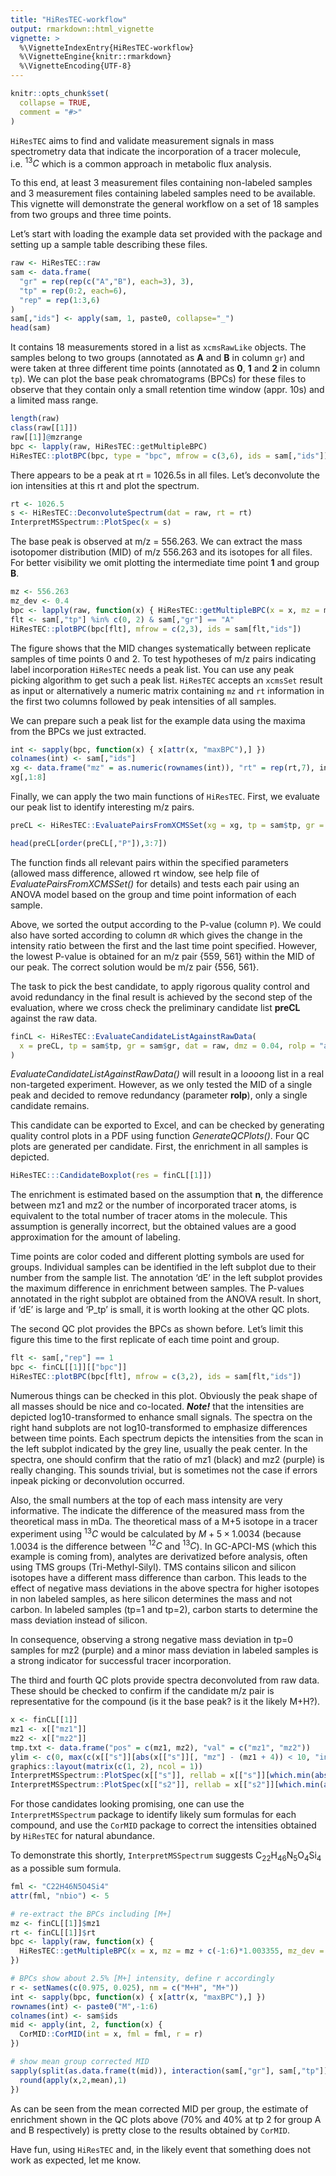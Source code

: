 ```yaml
---
title: "HiResTEC-workflow"
output: rmarkdown::html_vignette
vignette: >
  %\VignetteIndexEntry{HiResTEC-workflow}
  %\VignetteEngine{knitr::rmarkdown}
  %\VignetteEncoding{UTF-8}
---
```


```r
knitr::opts_chunk$set(
  collapse = TRUE,
  comment = "#>"
)
```

`HiResTEC` aims to find and validate measurement signals in mass spectrometry data
that indicate the incorporation of a tracer molecule, i.e. $^{13}C$ which is a
common approach in metabolic flux analysis.

To this end, at least 3 measurement files containing non-labeled samples and 
3 measurement files containing labeled samples need to be available. This vignette 
will demonstrate the general workflow on a set of 18 samples from two groups and
three time points.

Let's start with loading the example data set provided with the package and
setting up a sample table describing these files.

```r
raw <- HiResTEC::raw
sam <- data.frame(
  "gr" = rep(rep(c("A","B"), each=3), 3), 
  "tp" = rep(0:2, each=6), 
  "rep" = rep(1:3,6)
)
sam[,"ids"] <- apply(sam, 1, paste0, collapse="_")
head(sam)
```

It contains 18 measurements stored in a list as `xcmsRawLike` objects. The samples
belong to two groups (annotated as **A** and **B** in column `gr`) and were taken 
at three different time points (annotated as **0**, **1** and **2** in column `tp`). 
We can plot the base peak chromatograms (BPCs) for these files to observe that they 
contain only a small retention time window (appr. 10s) and a limited mass range.

```r
length(raw)
class(raw[[1]])
raw[[1]]@mzrange
bpc <- lapply(raw, HiResTEC::getMultipleBPC)
HiResTEC::plotBPC(bpc, type = "bpc", mfrow = c(3,6), ids = sam[,"ids"])
```

There appears to be a peak at rt = 1026.5s in all files. Let's deconvolute the
ion intensities at this rt and plot the spectrum.

```r
rt <- 1026.5
s <- HiResTEC::DeconvoluteSpectrum(dat = raw, rt = rt)
InterpretMSSpectrum::PlotSpec(x = s)
```

The base peak is observed at m/z = 556.263. We can extract the mass isotopomer 
distribution (MID) of m/z 556.263 and its isotopes for all files. For better
visibility we omit plotting the intermediate time point **1** and group **B**.

```r
mz <- 556.263
mz_dev <- 0.4
bpc <- lapply(raw, function(x) { HiResTEC::getMultipleBPC(x = x, mz = mz + c(0:6)*1.003355, mz_dev = mz_dev) })
flt <- sam[,"tp"] %in% c(0, 2) & sam[,"gr"] == "A"
HiResTEC::plotBPC(bpc[flt], mfrow = c(2,3), ids = sam[flt,"ids"])
```

The figure shows that the MID changes systematically between replicate samples
of time points 0 and 2. To test hypotheses of m/z pairs indicating label 
incorporation `HiResTEC` needs a peak list. You can use any peak picking 
algorithm to get such a peak list. `HiResTEC` accepts an `xcmsSet` result as input 
or alternatively a numeric matrix containing `mz` and `rt` information in 
the first two columns followed by peak intensities of all samples.

We can prepare such a peak list for the example data using the maxima from the
BPCs we just extracted.

```r
int <- sapply(bpc, function(x) { x[attr(x, "maxBPC"),] })
colnames(int) <- sam[,"ids"]
xg <- data.frame("mz" = as.numeric(rownames(int)), "rt" = rep(rt,7), int, row.names = NULL)
xg[,1:8]
```

Finally, we can apply the two main functions of `HiResTEC`. First, we evaluate our 
peak list to identify interesting m/z pairs.

```r
preCL <- HiResTEC::EvaluatePairsFromXCMSSet(xg = xg, tp = sam$tp, gr = sam$gr, dmz = 0.04)
```
```r
head(preCL[order(preCL[,"P"]),3:7])
```


The function finds all relevant pairs within the specified parameters (allowed 
mass difference, allowed rt window, see help file of *EvaluatePairsFromXCMSSet()* 
for details) and tests each pair using an ANOVA model based on the group and 
time point information of each sample. 

Above, we sorted the output according to the P-value (column `P`). We could also 
have sorted according to column `dR` which gives the change in the intensity ratio 
between the first and the last time point specified. However, the lowest P-value 
is obtained for an m/z pair {559, 561} within the MID of our peak. The correct 
solution would be m/z pair {556, 561}.

The task to pick the best candidate, to apply rigorous quality control and avoid 
redundancy in the final result is achieved by the second step of the evaluation,
where we cross check the preliminary candidate list **preCL** against the raw data.

```r
finCL <- HiResTEC::EvaluateCandidateListAgainstRawData(
  x = preCL, tp = sam$tp, gr = sam$gr, dat = raw, dmz = 0.04, rolp = "all"
)
```
*EvaluateCandidateListAgainstRawData()* will result in a l*oooo*ng list in a real
non-targeted experiment. However, as we only tested the MID of a single peak and 
decided to remove redundancy (parameter **rolp**), only a single candidate remains.

This candidate can be exported to Excel, and can be checked by generating
quality control plots in a PDF using function *GenerateQCPlots()*. Four QC plots
are generated per candidate. First, the enrichment in all samples is depicted.

```r
HiResTEC:::CandidateBoxplot(res = finCL[[1]])
```

The enrichment is estimated based on the assumption that **n**, the difference 
between mz1 and mz2 or the number of incorporated tracer atoms, is equivalent to
the total number of tracer atoms in the molecule. This assumption is generally
incorrect, but the obtained values are a good approximation for the amount of 
labeling. 

Time points are color coded and different plotting symbols are used for groups. 
Individual samples can be identified in the left subplot due to their number from 
the sample list. The annotation 'dE' in the left subplot provides the maximum 
difference in enrichment between samples. The P-values annotated in the right
subplot are obtained from the ANOVA result. In short, if 'dE' is large and 'P_tp'
is small, it is worth looking at the other QC plots.

The second QC plot provides the BPCs as shown before. Let's limit this figure 
this time to the first replicate of each time point and group.

```r
flt <- sam[,"rep"] == 1
bpc <- finCL[[1]][["bpc"]]
HiResTEC::plotBPC(bpc[flt], mfrow = c(3,2), ids = sam[flt,"ids"])
```

Numerous things can be checked in this plot. Obviously the peak shape of all masses
should be nice and co-located. 
***Note!*** that the intensities are depicted log10-transformed to enhance small 
signals. 
The spectra on the right hand subplots are not log10-transformed to emphasize 
differences between time points. Each spectrum depicts the intensities from the 
scan in the left subplot indicated by the grey line, usually the peak center. 
In the spectra, one should confirm that the ratio of mz1 (black) and mz2 (purple) 
is really changing. This sounds trivial, but is sometimes not the case if 
errors inpeak picking or deconvolution occurred.

Also, the small numbers at the top of each mass intensity are very informative.
The indicate the difference of the measured mass from the theoretical mass in mDa.
The theoretical mass of a M+5 isotope in a tracer experiment using $^{13}C$ would be
calculated by $M + 5 \times 1.0034$ (because 1.0034 is the difference between $^{12}C$ 
and $^{13}C$). In GC-APCI-MS (which this example is coming from), analytes are
derivatized before analysis, often using TMS groups (Tri-Methyl-Silyl). TMS 
contains silicon and silicon isotopes have a different mass difference than carbon.
This leads to the effect of negative mass deviations in the above spectra for
higher isotopes in non labeled samples, as here silicon determines the mass and
not carbon. In labeled samples (tp=1 and tp=2), carbon starts to determine the
mass deviation instead of silicon.

In consequence, observing a strong negative mass deviation in tp=0 samples for 
mz2 (purple) and a minor mass deviation in labeled samples is a strong indicator
for successful tracer incorporation.

The third and fourth QC plots provide spectra deconvoluted from raw data. These
should be checked to confirm if the candidate m/z pair is representative for
the compound (is it the base peak? is it the likely M+H?).

```r
x <- finCL[[1]]
mz1 <- x[["mz1"]]
mz2 <- x[["mz2"]]
tmp.txt <- data.frame("pos" = c(mz1, mz2), "val" = c("mz1", "mz2"))
ylim <- c(0, max(c(x[["s"]][abs(x[["s"]][, "mz"] - (mz1 + 4)) < 10, "int"], x[["s2"]][abs(x[["s2"]][, "mz"] - (mz1 + 4)) < 10, "int"]), na.rm = T))
graphics::layout(matrix(c(1, 2), ncol = 1))
InterpretMSSpectrum::PlotSpec(x[["s"]], rellab = x[["s"]][which.min(abs(x[["s"]][, 1] - mz1)), 1], masslab = 0, xlim = mz1 + c(-6, 15), txt = tmp.txt, ylim = ylim)
InterpretMSSpectrum::PlotSpec(x[["s2"]], rellab = x[["s2"]][which.min(abs(x[["s2"]][, 1] - mz2)), 1], masslab = 0, xlim = mz + c(-6, 15), txt = tmp.txt, ylim = ylim)
```

For those candidates looking promising, one can use the `InterpretMSSpectrum` 
package to identify likely sum formulas for each compound, and use the `CorMID` 
package to correct the intensities obtained by `HiResTEC` for natural abundance.

To demonstrate this shortly, `InterpretMSSpectrum` suggests C~22~H~46~N~5~O~4~Si~4~ 
as a possible sum formula.

```r
fml <- "C22H46N5O4Si4"
attr(fml, "nbio") <- 5

# re-extract the BPCs including [M+]
mz <- finCL[[1]]$mz1
rt <- finCL[[1]]$rt
bpc <- lapply(raw, function(x) { 
  HiResTEC::getMultipleBPC(x = x, mz = mz + c(-1:6)*1.003355, mz_dev = 0.04, rt = rt) 
})

# BPCs show about 2.5% [M+] intensity, define r accordingly
r <- setNames(c(0.975, 0.025), nm = c("M+H", "M+"))
int <- sapply(bpc, function(x) { x[attr(x, "maxBPC"),] })
rownames(int) <- paste0("M",-1:6)
colnames(int) <- sam$ids
mid <- apply(int, 2, function(x) { 
  CorMID::CorMID(int = x, fml = fml, r = r) 
})

# show mean group corrected MID
sapply(split(as.data.frame(t(mid)), interaction(sam[,"gr"], sam[,"tp"])), function(x) {
  round(apply(x,2,mean),1)
})
```

As can be seen from the mean corrected MID per group, the estimate of enrichment
shown in the QC plots above (70% and 40% at tp 2 for group A and B respectively) 
is pretty close to the results obtained by `CorMID`.

Have fun, using `HiResTEC` and, in the likely event that something does not work
as expected, let me know.
